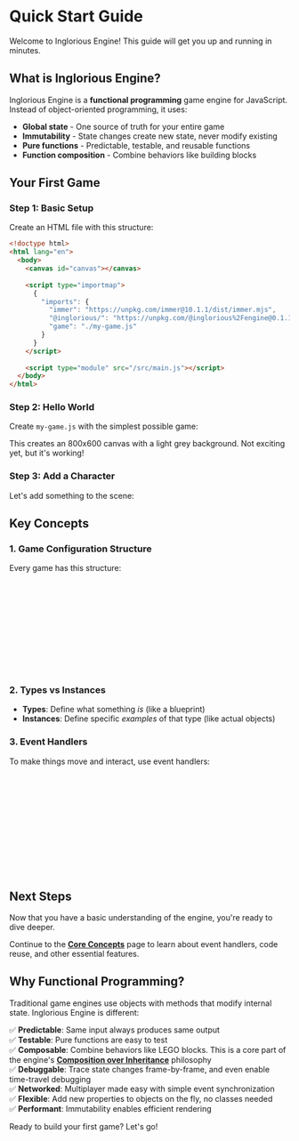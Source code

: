 

<Meta of={QuickStart} />

# Quick Start Guide

Welcome to Inglorious Engine! This guide will get you up and running in minutes.

## What is Inglorious Engine?

Inglorious Engine is a **functional programming** game engine for JavaScript. Instead of object-oriented programming, it uses:
- **Global state** - One source of truth for your entire game
- **Immutability** - State changes create new state, never modify existing
- **Pure functions** - Predictable, testable, and reusable functions
- **Function composition** - Combine behaviors like building blocks

## Your First Game

### Step 1: Basic Setup

Create an HTML file with this structure:

```html
<!doctype html>
<html lang="en">
  <body>
    <canvas id="canvas"></canvas>
    
    <script type="importmap">
      {
        "imports": {
          "immer": "https://unpkg.com/immer@10.1.1/dist/immer.mjs",
          "@inglorious/": "https://unpkg.com/@inglorious%2Fengine@0.1.1/src/",
          "game": "./my-game.js"
        }
      }
    </script>
    
    <script type="module" src="/src/main.js"></script>
  </body>
</html>
```

### Step 2: Hello World

Create `my-game.js` with the simplest possible game:

<Source dark code={helloWorld} />

<Canvas of={QuickStart.HelloWorld} />

This creates an 800x600 canvas with a light grey background. Not exciting yet, but it's working!

### Step 3: Add a Character

Let's add something to the scene:

<Source dark code={firstGame} />

<Canvas of={QuickStart.FirstGame} />

## Key Concepts

### 1. Game Configuration Structure

Every game has this structure:
```javascript
export default {
  // Static definitions - never change
  types: {
    // Define what kinds of objects exist
  },
  
  // Dynamic state - changes during gameplay
  instances: {
    // Actual objects in the scene
  }
}
```

### 2. Types vs Instances

- **Types**: Define what something *is* (like a blueprint)
- **Instances**: Define specific *examples* of that type (like actual objects)

### 3. Event Handlers

To make things move and interact, use event handlers:

```javascript
types: {
  character: {
    // Drawing logic here
    render(instance, ctx) { /* ... */ },
    
    // Event handlers here
    update(instance, event, { dt, config, instances }) {
      // This runs every frame
      // Update position, velocity, etc.
    }
  }
}
```

## Next Steps

Now that you have a basic understanding of the engine, you're ready to dive deeper.

Continue to the **[Core Concepts](/docs/engine--docs)** page to learn about event handlers, code reuse, and other essential features.

## Why Functional Programming?

Traditional game engines use objects with methods that modify internal state. Inglorious Engine is different:

✅ **Predictable**: Same input always produces same output  
✅ **Testable**: Pure functions are easy to test  
✅ **Composable**: Combine behaviors like LEGO blocks. This is a core part of the engine's **[Composition over Inheritance](/docs/engine-core-concepts-composition--docs)** philosophy  
✅ **Debuggable**: Trace state changes frame-by-frame, and even enable time-travel debugging  
✅ **Networked**: Multiplayer made easy with simple event synchronization  
✅ **Flexible**: Add new properties to objects on the fly, no classes needed  
✅ **Performant**: Immutability enables efficient rendering  

Ready to build your first game? Let's go!
